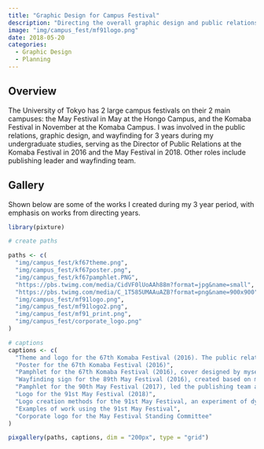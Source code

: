 ```yaml
---
title: "Graphic Design for Campus Festival"
description: "Directing the overall graphic design and public relations at campus festivals at the University of Tokyo."
image: "img/campus_fest/mf91logo.png"
date: 2018-05-20
categories:
  - Graphic Design
  - Planning
---
```


## Overview

The University of Tokyo has 2 large campus festivals on their 2 main campuses: the May Festival in May at the Hongo Campus, and the Komaba Festival in November at the Komaba Campus. I was involved in the public relations, graphic design, and wayfinding for 3 years during my undergraduate studies, serving as the Director of Public Relations at the Komaba Festival in 2016 and the May Festival in 2018. Other roles include publishing leader and wayfinding team.

## Gallery

Shown below are some of the works I created during my 3 year period, with emphasis on works from directing years.

```r

library(pixture)

# create paths

paths <- c(
  "img/campus_fest/kf67theme.png",
  "img/campus_fest/kf67poster.png",
  "img/campus_fest/kf67pamphlet.PNG",
  "https://pbs.twimg.com/media/CidVF0lUoAAh88m?format=jpg&name=small",
  "https://pbs.twimg.com/media/C_1T585UMAAuAZB?format=png&name=900x900",
  "img/campus_fest/mf91logo.png",
  "img/campus_fest/mf91logo2.png",
  "img/campus_fest/mf91_print.png",
  "img/campus_fest/corporate_logo.png"
)

# captions
captions <- c(
  "Theme and logo for the 67th Komaba Festival (2016). The public relations team of 50+ people have created desings based on this logo.",
  "Poster for the 67th Komaba Festival (2016)",
  "Pamphlet for the 67th Komaba Festival (2016), cover designed by myself",
  "Wayfinding sign for the 89th May Festival (2016), created based on my team's campus wayfinding plan",
  "Pamphlet for the 90th May Festival (2017), led the publishing team and cover designed by myself",
  "Logo for the 91st May Festival (2018)",
  "Logo creation methods for the 91st May Festival, an experiment of dynamic visual identity design using grids",
  "Examples of work using the 91st May Festival",
  "Corporate logo for the May Festival Standing Committee"
)

pixgallery(paths, captions, dim = "200px", type = "grid")

```


